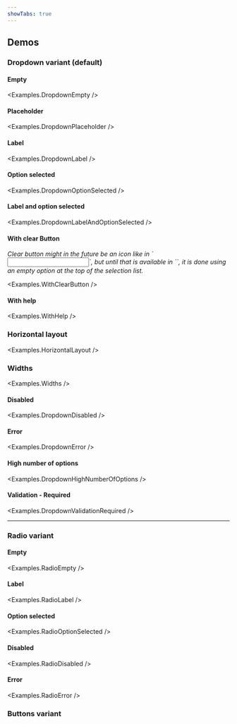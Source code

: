 ```yaml
---
showTabs: true
---
```



## Demos

### Dropdown variant (default)

#### Empty

<Examples.DropdownEmpty />

#### Placeholder

<Examples.DropdownPlaceholder />

#### Label

<Examples.DropdownLabel />

#### Option selected

<Examples.DropdownOptionSelected />

#### Label and option selected

<Examples.DropdownLabelAndOptionSelected />

#### With clear Button

<em>
  Clear button might in the future be an icon like in `<Input>`, but until that is available in `<Dropdown>`, it is done using an empty option at the top of the selection list.
</em>

<Examples.WithClearButton />

#### With help

<Examples.WithHelp />

### Horizontal layout

<Examples.HorizontalLayout />

### Widths

<Examples.Widths />

#### Disabled

<Examples.DropdownDisabled />

#### Error

<Examples.DropdownError />

#### High number of options

<Examples.DropdownHighNumberOfOptions />

#### Validation - Required

<Examples.DropdownValidationRequired />

---

### Radio variant

#### Empty

<Examples.RadioEmpty />

#### Label

<Examples.RadioLabel />

#### Option selected

<Examples.RadioOptionSelected />

#### Disabled

<Examples.RadioDisabled />

#### Error

<Examples.RadioError />

### Buttons variant
